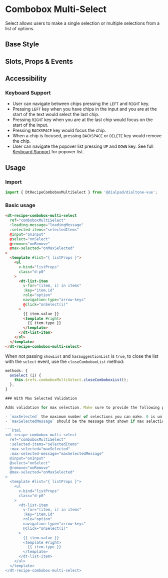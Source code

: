 
# Combobox Multi-Select

<Subtitle>
  Select allows users to make a single selection or multiple selections from a list of options.
</Subtitle>

## Base Style

<Canvas>
  <Story id="recipes-comboboxes-combobox-multi-select--default" />
</Canvas>

## Slots, Props & Events

<ArgsTable story={PRIMARY_STORY} />

## Accessibility

### Keyboard Support

- User can navigate between chips pressing the `LEFT` and `RIGHT` key.
- Pressing `LEFT` key when you have chips in the input and you are at the start of the text would select the last chip.
- Pressing `RIGHT` key when you are at the last chip would focus on the start of the input.
- Pressing `BACKSPACE` key would focus the chip.
- When a chip is focused, pressing `BACKSPACE` or `DELETE` key would remove the chip.
- User can navigate the popover list pressing `UP` and `DOWN` key.
See full [Keyboard Support](?path=/docs/components-popover--default#keyboard-support) for popover list.

## Usage

### Import

```jsx
import { DtRecipeComboboxMultiSelect } from '@dialpad/dialtone-vue';
```

### Basic usage

```html
<dt-recipe-combobox-multi-select
  ref="comboboxMultiSelect"
  :loading-message="loadingMessage"
  :selected-items="selectedItems"
  @input="onInput"
  @select="onSelect"
  @remove="onRemove"
  @max-selected="onMaxSelected"
>
  <template #list="{ listProps }">
    <ul
      v-bind="listProps"
      class="d-p0"
    >
      <dt-list-item
        v-for="(item, i) in items"
        :key="item.id"
        role="option"
        navigation-type="arrow-keys"
        @click="onSelect(i)"
      >
        {{ item.value }}
        <template #right>
          {{ item.type }}
        </template>
      </dt-list-item>
    </ul>
  </template>
</dt-recipe-combobox-multi-select>
```

When not passing `showList` and `hasSuggestionList` is `true`,
to close the list with the `select` event,
use the `closeComboboxList` method:

```jsx
methods: {
  onSelect (i) {
    this.$refs.comboboxMultiSelect.closeComboboxList();
  },
}

### With Max Selected Validation

Adds validation for max selection. Make sure to provide the following props:

- `maxSelected` the maximum number of selections you can make. 0 is unlimited
- `maxSelectedMessage` should be the message that shown if max selection has been reached

```html
<dt-recipe-combobox-multi-select
  ref="comboboxMultiSelect"
  :selected-items="selectedItems"
  :max-selected="maxSelected"
  :max-selected-message="maxSelectedMessage"
  @input="onInput"
  @select="onSelect"
  @remove="onRemove"
  @max-selected="onMaxSelected"
>
  <template #list="{ listProps }">
    <ul
      v-bind="listProps"
      class="d-p0"
    >
      <dt-list-item
        v-for="(item, i) in items"
        :key="item.id"
        role="option"
        navigation-type="arrow-keys"
        @click="onSelect(i)"
      >
        {{ item.value }}
        <template #right>
          {{ item.type }}
        </template>
      </dt-list-item>
    </ul>
  </template>
</dt-recipe-combobox-multi-select>
```
